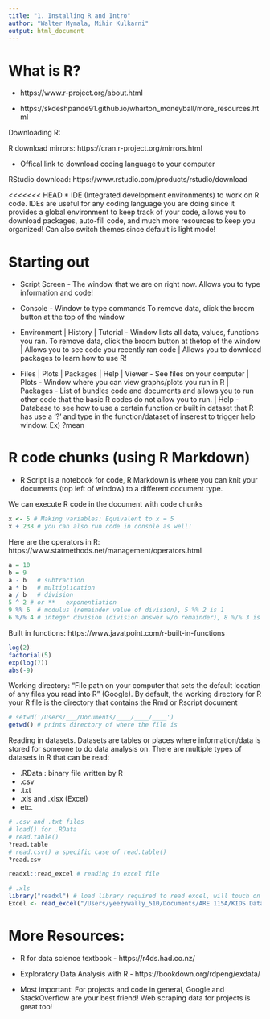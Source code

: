 ```yaml
---
title: "1. Installing R and Intro"
author: "Walter Mymala, Mihir Kulkarni"
output: html_document
---
```


# What is R?

* https://www.r-project.org/about.html

* https://skdeshpande91.github.io/wharton_moneyball/more_resources.html

Downloading R: 

R download mirrors: https://cran.r-project.org/mirrors.html

* Offical link to download coding language to your computer

RStudio download: https://www.rstudio.com/products/rstudio/download

<<<<<<< HEAD
* IDE (Integrated development environments) to work on R code. IDEs are useful for any coding language you are doing since it provides a global environment to keep track of your code, allows you to download packages, auto-fill code, and much more resources to keep you organized! Can also switch themes since default is light mode!

# Starting out

* Script Screen - The window that we are on right now. Allows you to type information and code! 

* Console - Window to type commands To remove data, click the broom button at the top of the window

* Environment | History | Tutorial - Window lists all data, values, functions you ran. To remove data, click the broom button at thetop of the window | Allows you to see code you recently ran code | Allows you to download packages to learn how to use R!

* Files | Plots | Packages | Help | Viewer - See files on your computer | Plots - Window where you can view graphs/plots you run in R | Packages - List of bundles code and documents and allows you to run other code that the basic R codes do not allow you to run. | Help - Database to see how to use a certain function or built in dataset that R has use a '?' and type in the function/dataset of inserest to trigger help window. Ex) ?mean


# R code chunks (using R Markdown)

* R Script is a notebook for code, R Markdown is where you can knit your documents (top left of window) to a different document type.

We can execute R code in the document with code chunks
```r
x <- 5 # Making variables: Equivalent to x = 5
x + 238 # you can also run code in console as well!
```

Here are the operators in R: https://www.statmethods.net/management/operators.html 

```r
a = 10
b = 9
a - b	# subtraction
a * b	# multiplication
a / b	# division
5 ^ 2 # or **	exponentiation
9 %% 6	# modulus (remainder value of division), 5 %% 2 is 1
6 %/% 4 # integer division (division answer w/o remainder), 8 %/% 3 is 2
```

Built in functions: https://www.javatpoint.com/r-built-in-functions
```r
log(2)
factorial(5)
exp(log(7))
abs(-9)
```

Working directory: "File path on your computer that sets the default location of any files you read into R" (Google). By default, the working directory for R your R file is the directory that contains the Rmd or Rscript document
```r
# setwd('/Users/___/Documents/____/____/____')
getwd() # prints directory of where the file is
```


Reading in datasets. Datasets are tables or places where information/data is stored for someone to do data analysis on. There are multiple types of datasets in R that can be read:
 
* .RData : binary file written by R
* .csv
* .txt
* .xls and .xlsx (Excel)
* etc.

```r
# .csv and .txt files
# load() for .RData
# read.table() 
?read.table
# read.csv() a specific case of read.table()
?read.csv
```

```r
readxl::read_excel # reading in excel file

# .xls
library("readxl") # load library required to read excel, will touch on libraries later!
Excel <- read_excel("/Users/yeezywally_510/Documents/ARE 115A/KIDS Data.xlsx")
```

# More Resources:

* R for data science textbook - https://r4ds.had.co.nz/ 

* Exploratory Data Analysis with R - https://bookdown.org/rdpeng/exdata/ 

* Most important: For projects and code in general, Google and StackOverflow are your best friend! Web scraping data for projects is great too!







